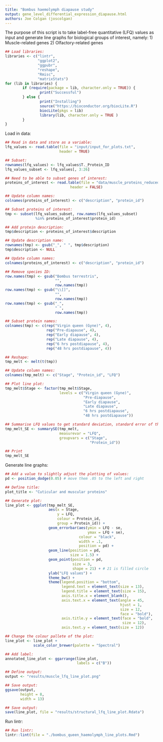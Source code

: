 ```yaml
---
title: "Bombus haemolymph diapause study"
output: gene_level_differential_expression_diapause.html
authors: Joe Colgan (joscolgan)
---
```


The purpose of this script is to take label-free quantitative (LFQ) values as input and generate line graphs for biological groups of interest, namely:
1) Muscle-related genes
2) Olfactory-related genes

```r
## Load libraries:
libraries <- c("lintr",
               "ggplot2",
               "ggpubr",
               "reshape",
               "Rmisc",
               "matrixStats")
for (lib in libraries) {
        if (require(package = lib, character.only = TRUE)) {
                print("Successful")
        } else {
                print("Installing")
                source("https://bioconductor.org/biocLite.R")
                biocLite(pkgs = lib)
                library(lib, character.only = TRUE )
        }
}
```

Load in data:

```r
## Read in data and store as a variable:
lfq_values <- read.table(file = "input/input_for_plots.txt",
                         header = TRUE)

## Subset:
rownames(lfq_values) <- lfq_values$T._Protein_ID
lfq_values_subset <- lfq_values[, 3:26]

## Need to be able to subset genes of interest:
proteins_of_interest <- read.table(file = "data/muscle_proteins_reduced.txt",
                              header = FALSE)

## Update column names:
colnames(proteins_of_interest) <- c("description", "protein_id")

## Subset proteins of interest:
tmp <- subset(lfq_values_subset, row.names(lfq_values_subset)
              %in% proteins_of_interest$protein_id)

## Add protein description:
tmp$description <- proteins_of_interest$description

## Update description name:
rownames(tmp) <- gsub("_", " ", tmp$description)
tmp$description <- NULL

## Update column names:
colnames(proteins_of_interest) <- c("description", "protein_id")

## Remove species ID:
row.names(tmp) <- gsub("Bombus terrestris",
                       "",
                       row.names(tmp))
row.names(tmp) <- gsub("\\[]",
                       "",
                       row.names(tmp))
row.names(tmp) <- gsub("_",
                       " ",
                       row.names(tmp))

## Subset protein names:
colnames(tmp) <- c(rep("Virgin queen (Gyne)", 4),
                   rep("Pre-diapause", 4),
                   rep("Early diapause", 4),
                   rep("Late diapause", 4),
                   rep("6 hrs postdiapause", 4),
                   rep("48 hrs postdiapause", 4))

## Reshape:
tmp_melt <- melt(t(tmp))

## Update column names:
colnames(tmp_melt) <- c("Stage", "Protein_id", "LFQ")

## Plot line plot:
tmp_melt$Stage <- factor(tmp_melt$Stage,
                         levels = c("Virgin queen (Gyne)",
                                    "Pre-diapause",
                                    "Early diapause",
                                    "Late diapause",
                                    "6 hrs postdiapause",
                                    "48 hrs postdiapause"))

## Summarise LFQ values to get standard deviation, standard error of the mean and a default (95%) confidence interval:      
tmp_melt_SE <- summarySE(tmp_melt,
                         measurevar = "LFQ",
                         groupvars = c("Stage",
                                       "Protein_id"))

## Print
tmp_melt_SE
```

Generate line graphs:

```r
## Add a value to slightly adjust the plotting of values:
pd <- position_dodge(0.05) # move them .05 to the left and right

## Define title:
plot_title <- "Cuticular and muscular proteins"

## Generate plot:
line_plot <- ggplot(tmp_melt_SE,
                    aes(x = Stage,
                        y = LFQ,
                        colour = Protein_id,
                        group = Protein_id)) +
                    geom_errorbar(aes(ymin = LFQ - se,
                                      ymax = LFQ + se),
                                  colour = "black",
                                  width = .1,
                                  position = pd) +
                    geom_line(position = pd,
                              size = 1.5) +
                    geom_point(position = pd,
                               size = 3,
                               shape = 21) + # 21 is filled circle
                    ylab("LFQ values") +
                    theme_bw() +
                    theme(legend.position = "bottom",
                          legend.text = element_text(size = 13),
                          legend.title = element_text(size = 15),
                          axis.title.x = element_blank(),
                          axis.text.x = element_text(angle = 45,
                                                     hjust = 1,
                                                     size = 12,
                                                     face = "bold"),
                          axis.title.y = element_text(face = "bold",
                                                      size = 12),
                          axis.text.y = element_text(size = 12))

## Change the colour pallete of the plot:
line_plot <- line_plot +
             scale_color_brewer(palette = "Spectral")

## Add label:
annotated_line_plot <- ggarrange(line_plot,
                                 labels = c("B"))

## Define output:
output <- "results/muscle_lfq_line_plot.png"

## Save output:
ggsave(output,
       height = 8,
       width = 13)

## Save output:
save(line_plot, file = "results/structural_lfq_line_plot.Rdata")
```

Run lintr:

```r
## Run lintr:
lintr::lint(file = "./bombus_queen_haemolymph_line_plots.Rmd")
```